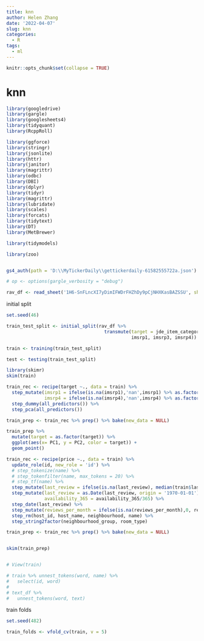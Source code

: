 ```yaml
---
title: knn
author: Helen Zhang
date: '2022-04-07'
slug: knn
categories:
  - R
tags:
  - ml
---
```


```r

knitr::opts_chunk$set(collapse = TRUE)

```

# knn

```r

library(googledrive)
library(gargle)
library(googlesheets4)
library(tidyquant)
library(RcppRoll)

library(ggforce)
library(stringr)
library(jsonlite)
library(httr)
library(janitor)
library(magrittr)
library(odbc)
library(DBI)
library(dplyr)
library(tidyr)
library(magrittr)
library(lubridate)
library(scales)
library(forcats)
library(tidytext)
library(DT)
library(MetBrewer)

library(tidymodels)

library(zoo)


gs4_auth(path = 'D:\\MyTickerDaily\\gettickerdaily-61582555722a.json')

# op <- options(gargle_verbosity = "debug")

```


```r

rav_df <- read_sheet('1H6-SnFLncXI7yDimIFWDrFHZhDy9pCjNHXKasBAZSSU', sheet = 'Sheet1') 

```


initial split

```r

set.seed(46)

train_test_split <- initial_split(rav_df %>% 
                                    transmute(target = jde_item_category_02_code, 
                                              imsrp1, imsrp3, imsrp4))

train <- training(train_test_split)

test <- testing(train_test_split)

```


```r

library(skimr)
skim(train)

```


```r

train_rec <- recipe(target ~., data = train) %>%
  step_mutate(imsrp1 = ifelse(is.na(imsrp1),'nan',imsrp1) %>% as.factor(), 
              imsrp4 = ifelse(is.na(imsrp4),'nan',imsrp4) %>% as.factor()) %>%
  step_dummy(all_predictors()) %>%
  step_pca(all_predictors())

train_prep <- train_rec %>% prep() %>% bake(new_data = NULL)

```

```r

train_prep %>% 
  mutate(target = as.factor(target)) %>%
  ggplot(aes(x= PC1, y = PC2, color = target)) +
  geom_point()

```


```r


train_rec <- recipe(price ~., data = train) %>%
  update_role(id, new_role = 'id') %>%
  # step_tokenize(name) %>%
  # step_tokenfilter(name, max_tokens = 20) %>%
  # step_tf(name) %>%
  step_mutate(last_review = ifelse(is.na(last_review), median(train$last_review, na.rm = TRUE), last_review)) %>%
  step_mutate(last_review = as.Date(last_review, origin = '1970-01-01'), 
              availability_365 = availability_365/365) %>%
  step_date(last_review) %>%
  step_mutate(reviews_per_month = ifelse(is.na(reviews_per_month),0, reviews_per_month)) %>%
  step_rm(host_id, host_name, neighbourhood, name) %>%
  step_string2factor(neighbourhood_group, room_type)

train_prep <- train_rec %>% prep() %>% bake(new_data = NULL)


skim(train_prep)


# View(train)

# train %>% unnest_tokens(word, name) %>%
#   select(id, word)
# 
# text_df %>%
#   unnest_tokens(word, text)


```

train folds

```r

set.seed(482)

train_folds <- vfold_cv(train, v = 5)

```















